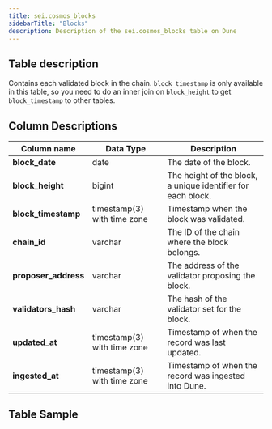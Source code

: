 ```yaml
---
title: sei.cosmos_blocks
sidebarTitle: "Blocks"
description: Description of the sei.cosmos_blocks table on Dune
---
```


## Table description

Contains each validated block in the chain. `block_timestamp` is only available in this table, so you need to do an inner join on `block_height` to get `block_timestamp` to other tables.

## Column Descriptions

| Column name       | Data Type | Description                                                   |
| ---------------- | --------- | ------------------------------------------------------------- |
| **block_date**       | date      | The date of the block.                                         |
| **block_height**     | bigint    | The height of the block, a unique identifier for each block.   |
| **block_timestamp**  | timestamp(3) with time zone | Timestamp when the block was validated.                        |
| **chain_id**         | varchar   | The ID of the chain where the block belongs.                   |
| **proposer_address** | varchar   | The address of the validator proposing the block.              |
| **validators_hash**  | varchar   | The hash of the validator set for the block.                   |
| **updated_at**       | timestamp(3) with time zone | Timestamp of when the record was last updated.                 |
| **ingested_at**      | timestamp(3) with time zone | Timestamp of when the record was ingested into Dune.           |

## Table Sample


<TableSample tableSchema="sei" tableName="cosmos_blocks" />